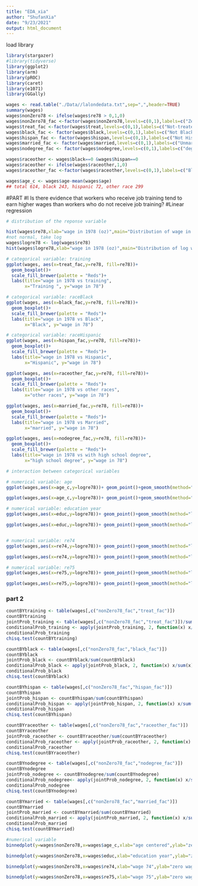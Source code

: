 ```yaml
---
title: "EDA_xia"
author: "ShufanXia"
date: "9/23/2021"
output: html_document
---
```

load library
```r
library(stargazer)
#library(tidyverse)
library(ggplot2)
library(arm)
library(pROC)
library(caret)
library(e1071)
library(GGally)

```

```r
wages <- read.table("./Data//lalondedata.txt",sep=",",header=TRUE)
summary(wages)
wages$nonZero78 <- ifelse(wages$re78 > 0,1,0)
wages$nonZero78_fac <-factor(wages$nonZero78,levels=c(0,1),labels=c("Zero","Non-zero"))
wages$treat_fac <-factor(wages$treat,levels=c(0,1),labels=c("Not-treated","Treated"))
wages$black_fac <- factor(wages$black,levels=c(0,1),labels=c("Not Black","Black"))
wages$hispan_fac <- factor(wages$hispan,levels=c(0,1),labels=c("Not Hispanic","Hispanic"))
wages$married_fac <- factor(wages$married,levels=c(0,1),labels=c("Unmarried","Married"))
wages$nodegree_fac <- factor(wages$nodegree,levels=c(0,1),labels=c("degree","nodegree"))

wages$raceother <- wages$black==0 &wages$hispan==0
wages$raceother <- ifelse(wages$raceother,1,0)
wages$raceother_fac <-factor(wages$raceother,levels=c(0,1),labels=c("Black or Hispanic","Other race"))

wages$age_c <- wages$age-mean(wages$age)
## total 614, black 243, hispanic 72, other race 299
```

#PART 
#I Is there evidence that workers who receive job training tend to earn higher wages than workers who do not receive job training?
#Linear regression
```r
# distribution of the reponse variable

hist(wages$re78,xlab="wage in 1978 (oz)",main="Distribution of wage in 1978",col=rainbow(10))
#not normal, take log
wages$logre78 <- log(wages$re78)
hist(wages$logre78,xlab="wage in 1978 (oz)",main="Distribution of log wage in 1978",col=rainbow(10))
```

```r
# categorical variable: training
ggplot(wages, aes(x=treat_fac,y=re78, fill=re78))+
  geom_boxplot()+
  scale_fill_brewer(palette = "Reds")+
  labs(title="wage in 1978 vs training",
       x="Training ", y="wage in 78")

# categorical variable: raceBlack
ggplot(wages, aes(x=black_fac,y=re78, fill=re78))+
  geom_boxplot()+
  scale_fill_brewer(palette = "Reds")+
  labs(title="wage in 1978 vs Black",
       x="Black", y="wage in 78")

# categorical variable: raceHispanic
ggplot(wages, aes(x=hispan_fac,y=re78, fill=re78))+
  geom_boxplot()+
  scale_fill_brewer(palette = "Reds")+
  labs(title="wage in 1978 vs Hispanic",
       x="Hispanic", y="wage in 78")

ggplot(wages, aes(x=raceother_fac,y=re78, fill=re78))+
  geom_boxplot()+
  scale_fill_brewer(palette = "Reds")+
  labs(title="wage in 1978 vs other races",
       x="other races", y="wage in 78")

ggplot(wages, aes(x=married_fac,y=re78, fill=re78))+
  geom_boxplot()+
  scale_fill_brewer(palette = "Reds")+
  labs(title="wage in 1978 vs Married",
       x="married", y="wage in 78")

ggplot(wages, aes(x=nodegree_fac,y=re78, fill=re78))+
  geom_boxplot()+
  scale_fill_brewer(palette = "Reds")+
  labs(title="wage in 1978 vs with high school degree",
       x="high school degree", y="wage in 78")

```
```r
# interaction between categorical variables

```
```r
# numerical variable: age
ggplot(wages,aes(x=age_c,y=logre78))+ geom_point()+geom_smooth(method="lm",col="red3")+labs(title="wage78 VS age centered",y="wage78",x="age")

ggplot(wages,aes(x=age_c,y=logre78))+ geom_point()+geom_smooth(method="lm",col="red3")+labs(title="wage78 VS age centered by treatment",y="log(wage78)",x="age centered") +facet_wrap(~treat_fac)

# numerical variable: education year
ggplot(wages,aes(x=educ,y=logre78))+ geom_point()+geom_smooth(method="lm",col="red3")+labs(title="wage78 VS education years",y="wage78",x="educaiton year")

ggplot(wages,aes(x=educ,y=logre78))+ geom_point()+geom_smooth(method="lm",col="red3")+labs(title="wage78 VS education years by training",y="log(wage78)",x="education year") +facet_wrap(~treat_fac)


# numerical variable: re74
ggplot(wages,aes(x=re74,y=logre78))+ geom_point()+geom_smooth(method="lm",col="red3")+labs(title="wage78 VS wage74",y="log(wage78)",x="wage74")

ggplot(wages,aes(x=re74,y=logre78))+ geom_point()+geom_smooth(method="lm",col="red3")+labs(title="wage78 VS wage74 by training",y="log(wage78)",x="wage74") +facet_wrap(~treat_fac)

# numerical variable: re75
ggplot(wages,aes(x=re75,y=logre78))+ geom_point()+geom_smooth(method="lm",col="red3")+labs(title="wage78 VS wage74",y="log(wage78)",x="wage75")

ggplot(wages,aes(x=re75,y=logre78))+ geom_point()+geom_smooth(method="lm",col="red3")+labs(title="wage78 VS wage75 by training",y="log(wage78)",x="wage75") +facet_wrap(~treat_fac)

```



### part 2
```r
countBYtraining <- table(wages[,c("nonZero78_fac","treat_fac")])
countBYtraining
jointProb_training <- table(wages[,c("nonZero78_fac","treat_fac")])/sum(countBYtraining)
conditionalProb_training <- apply(jointProb_training, 2, function(x) x/sum(x))
conditionalProb_training
chisq.test(countBYtraining)

countBYblack <- table(wages[,c("nonZero78_fac","black_fac")])
countBYblack
jointProb_black <- countBYblack/sum(countBYblack)
conditionalProb_black <- apply(jointProb_black, 2, function(x) x/sum(x))
conditionalProb_black
chisq.test(countBYblack)

countBYhispan <- table(wages[,c("nonZero78_fac","hispan_fac")])
countBYhispan
jointProb_hispan <- countBYhispan/sum(countBYhispan)
conditionalProb_hispan <- apply(jointProb_hispan, 2, function(x) x/sum(x))
conditionalProb_hispan
chisq.test(countBYhispan)

countBYraceother <- table(wages[,c("nonZero78_fac","raceother_fac")])
countBYraceother
jointProb_raceother <- countBYraceother/sum(countBYraceother)
conditionalProb_raceother <- apply(jointProb_raceother, 2, function(x) x/sum(x))
conditionalProb_raceother
chisq.test(countBYraceother)

countBYnodegree <- table(wages[,c("nonZero78_fac","nodegree_fac")])
countBYnodegree
jointProb_nodegree <- countBYnodegree/sum(countBYnodegree)
conditionalProb_nodegree<- apply(jointProb_nodegree, 2, function(x) x/sum(x))
conditionalProb_nodegree
chisq.test(countBYnodegree)

countBYmarried <- table(wages[,c("nonZero78_fac","married_fac")])
countBYmarried
jointProb_married <- countBYmarried/sum(countBYmarried)
conditionalProb_married <- apply(jointProb_married, 2, function(x) x/sum(x))
conditionalProb_married
chisq.test(countBYmarried)
```

```r
#numerical variable
binnedplot(y=wages$nonZero78,x=wages$age_c,xlab="age centered",ylab="zero wage 78",ylim=c(0,1),main = "zero wage 78 vs age centered")

binnedplot(y=wages$nonZero78,x=wages$educ,xlab="education year",ylab="zero wage 78",ylim=c(0,1),main = "zero wage 78 vs education year")

binnedplot(y=wages$nonZero78,x=wages$re74,xlab="wage 74",ylab="zero wage 78",ylim=c(0,1),main = "zero wage 78 vs wage in 74")

binnedplot(y=wages$nonZero78,x=wages$re75,xlab="wage 75",ylab="zero wage 78",ylim=c(0,1),main = "zero wage 78 vs wage in 75")

```

```r


```